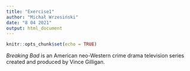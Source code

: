 ```yaml
---
title: "Exercise1"
author: "Michał Wrzesiński"
date: "8 04 2021"
output: html_document
---
```


```r
knitr::opts_chunk$set(echo = TRUE)
```

*Breaking Bad* is an American neo-Western crime drama television series created and produced by Vince Gilligan. 